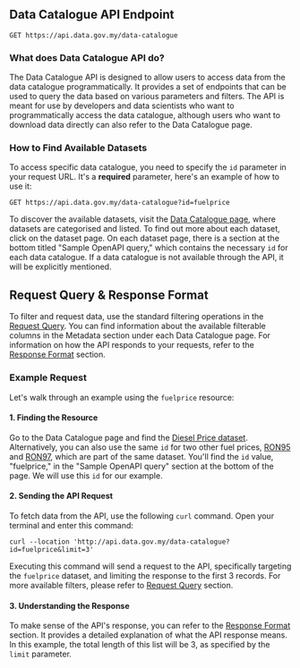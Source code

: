 ## Data Catalogue API Endpoint

```http
GET https://api.data.gov.my/data-catalogue
```

### What does Data Catalogue API do?

The Data Catalogue API is designed to allow users to access data from the data catalogue programmatically.
It provides a set of endpoints that can be used to query the data based on various parameters and filters.
The API is meant for use by developers and data scientists who want to programmatically access the data catalogue, although users who want to download data directly can also refer to the Data Catalogue page.

### How to Find Available Datasets

To access specific data catalogue, you need to specify the `id` parameter in your request URL.
It's a **required** parameter, here's an example of how to use it:

```http
GET https://api.data.gov.my/data-catalogue?id=fuelprice
```

To discover the available datasets, visit the [Data Catalogue page](https://data.gov.my/data-catalogue), where datasets are categorised and listed.
To find out more about each dataset, click on the dataset page. On each dataset page, there is a section at the bottom titled "Sample OpenAPI query," which contains the necessary `id` for each data catalogue.
If a data catalogue is not available through the API, it will be explicitly mentioned.

## Request Query & Response Format

To filter and request data, use the standard filtering operations in the [Request Query](/request-query).
You can find information about the available filterable columns in the Metadata section under each Data Catalogue page.
For information on how the API responds to your requests, refer to the [Response Format](/response-format) section.

### Example Request

Let's walk through an example using the `fuelprice` resource:

#### 1. Finding the Resource

Go to the Data Catalogue page and find the [Diesel Price dataset](https://data.gov.my/data-catalogue/commodities_fuelprice_3).
Alternatively, you can also use the same `id` for two other fuel prices, [RON95](https://data.gov.my/data-catalogue/commodities_fuelprice_1) and [RON97](https://data.gov.my/data-catalogue/commodities_fuelprice_2), which are part of the same dataset.
You'll find the `id` value, "fuelprice," in the "Sample OpenAPI query" section at the bottom of the page. We will use this `id` for our example.

#### 2. Sending the API Request

To fetch data from the API, use the following `curl` command. Open your terminal and enter this command:

```curl
curl --location 'http://api.data.gov.my/data-catalogue?id=fuelprice&limit=3'
```

Executing this command will send a request to the API, specifically targeting the `fuelprice` dataset, and limiting the response to the first 3 records.
For more available filters, please refer to [Request Query](/request-query) section.

#### 3. Understanding the Response

To make sense of the API's response, you can refer to the [Response Format](/response-format) section.
It provides a detailed explanation of what the API response means.
In this example, the total length of this list will be 3, as specified by the `limit` parameter.
